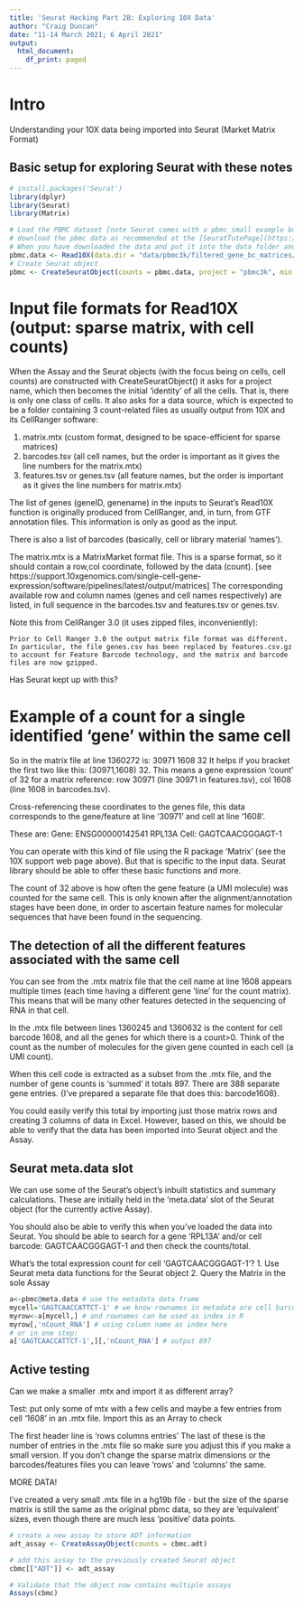 ```yaml
---
title: 'Seurat Hacking Part 2B: Exploring 10X Data'
author: "Craig Duncan"
date: "11-14 March 2021; 6 April 2021"
output:
  html_document:
    df_print: paged
---
```


# Intro

Understanding your 10X data being imported into Seurat (Market Matrix Format)

## Basic setup for exploring Seurat with these notes

```R
# install.packages('Seurat')
library(dplyr)
library(Seurat) 
library(Matrix)

# Load the PBMC dataset [note Seurat comes with a pbmc_small example but since it has already had some preprocessing steps applied to it, this file provides an illustration with less in-built assumptions]
# download the pbmc data as recommended at the [SeuratTutePage](https://satijalab.org/seurat/archive/v3.0/pbmc3k_tutorial.html).  Seurat comes pre-installed with only a small version of this data (pbmc_small). 
# When you have downloaded the data and put it into the data folder and subfolders as described below, run this script:
pbmc.data <- Read10X(data.dir = "data/pbmc3k/filtered_gene_bc_matrices/hg19/")
# Create Seurat object
pbmc <- CreateSeuratObject(counts = pbmc.data, project = "pbmc3k", min.cells = 3, min.features = 200)
```

# Input file formats for Read10X (output: sparse matrix, with cell counts)

When the Assay and the Seurat objects (with the focus being on cells, cell counts) are constructed with CreateSeuratObject() it asks for a project name, which then becomes the initial 'identity' of all the cells.  That is, there is only one class of cells.  It also asks for a data source, which is expected to be a folder containing 3 count-related files as usually output from 10X and its CellRanger software:

1. matrix.mtx (custom format, designed to be space-efficient for sparse matrices)
2. barcodes.tsv (all cell names, but the order is important as it gives the line numbers for the matrix.mtx) 
3. features.tsv or genes.tsv (all feature names, but the order is important as it gives the line numbers for matrix.mtx) 

The list of genes (geneID, genename) in the inputs to Seurat's Read10X function is originally produced from CellRanger, and, in turn, from GTF annotation files.   This information is only as good as the input.  

There is also a list of barcodes (basically, cell or library material 'names').  

The matrix.mtx is a MatrixMarket format file.  This is a sparse format, so it should contain a row,col coordinate, followed by the data (count). [see https://support.10xgenomics.com/single-cell-gene-expression/software/pipelines/latest/output/matrices]  The corresponding available row and column names (genes and cell names respectively) are listed, in full sequence in the barcodes.tsv and features.tsv or genes.tsv.  

Note this from CellRanger 3.0 (it uses zipped files, inconveniently):

```
Prior to Cell Ranger 3.0 the output matrix file format was different. In particular, the file genes.csv has been replaced by features.csv.gz to account for Feature Barcode technology, and the matrix and barcode files are now gzipped.
```

Has Seurat kept up with this?

# Example of a count for a single identified 'gene' within the same cell

So in the matrix file at line 1360272 is:
30971 1608 32 
It helps if you bracket the first two like this:
(30971,1608) 32.
This means a gene expression 'count' of 32 for a matrix reference:
row 30971 (line 30971 in features.tsv), 
col 1608 (line 1608 in barcodes.tsv).

Cross-referencing these coordinates to the genes file, this data corresponds to the gene/feature at line '30971' and cell at line '1608'.

These are:
Gene: ENSG00000142541	RPL13A
Cell: GAGTCAACGGGAGT-1

You can operate with this kind of file using the R package 'Matrix' (see the 10X support web page above).  But that is specific to the input data.  Seurat library should be able to offer these basic functions and more.

The count of 32 above is how often the gene feature (a UMI molecule) was counted for the same cell.  This is only known after the alignment/annotation stages have been done, in order to ascertain feature names for molecular sequences that have been found in the sequencing.

## The detection of all the different features associated with the same cell

You can see from the .mtx matrix file that the cell name at line 1608 appears multiple times (each time having a different gene 'line' for the count matrix).   This means that will be many other features detected in the sequencing of RNA in that cell.  

In the .mtx file between lines 1360245 and 1360632 is the content for cell barcode 1608, and all the genes for which there is a count>0.  Think of the count as the number of molecules for the given gene counted in each cell (a UMI count). 

When this cell code is extracted as a subset from the .mtx file, and the number of gene counts is 'summed' it totals 897.  There are 388 separate gene entries.  {I've prepared a separate file that does this: barcode1608}.  

You could easily verify this total by importing just those matrix rows and creating 3 columns of data in Excel.  However, based on this, we should be able to verify that the data has been imported into Seurat object and the Assay.  

## Seurat meta.data slot

We can use some of the Seurat's object's inbuilt statistics and summary calculations.   These are initially held in the 'meta.data' slot of the Seurat object (for the currently active Assay). 

You should also be able to verify this when you've loaded the data into Seurat.  You should be able to search for a gene 'RPL13A' and/or cell barcode: GAGTCAACGGGAGT-1 and then check the counts/total.

What's the total expression count for cell 'GAGTCAACGGGAGT-1'?
1. Use Seurat meta data functions for the Seurat object
2. Query the Matrix in the sole Assay

```R
a<-pbmc@meta.data # use the metadata data frame
mycell='GAGTCAACCATTCT-1' # we know rownames in metadata are cell barcodes
myrow<-a[mycell,] # and rownames can be used as index in R
myrow[,'nCount_RNA'] # using column name as index here
# or in one step:
a['GAGTCAACCATTCT-1',][,'nCount_RNA'] # output 897

```

## Active testing 

Can we make a smaller .mtx and import it as different array?

Test:
put only some of mtx with a few cells and maybe a few entries from cell '1608' in an .mtx file.  Import this as an Array to check

The first header line is 'rows columns entries'
The last of these is the number of entries in the .mtx file so make sure you adjust this if you make a small version.  If you don't change the sparse matrix dimensions or the barcodes/features files you can leave 'rows' and 'columns' the same.

MORE DATA! 

I've created a very small .mtx file in a hg19b file - but the size of the sparse matrix is still the same as the original pbmc data, so they are 'equivalent' sizes, even though there are much less 'positive' data points.

```R
# create a new assay to store ADT information
adt_assay <- CreateAssayObject(counts = cbmc.adt)

# add this assay to the previously created Seurat object
cbmc[["ADT"]] <- adt_assay

# Validate that the object now contains multiple assays
Assays(cbmc)
```
